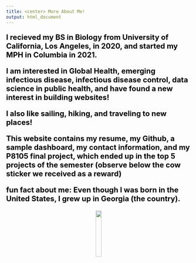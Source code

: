 ```yaml
---
title: <center> More About Me!
output: html_document
---
```


<style>
    body {
    background: url('images/background1.jpg');
    background-position: center center;
    background-size: cover;
    background-repeat: no-repeat;
    background-attachment: fixed;
    }
    
</style>


<p style="color: black; font-weight: bold; font-size: 20px">I recieved my BS in Biology from University of California, Los Angeles, in 2020, and started my MPH in Columbia in 2021.</p>

<p style="color: black; font-weight: bold; font-size: 20px">I am interested in Global Health, emerging infectious disease, infectious disease control, data science in public health, and have found a new interest in building websites!</p> 

<p style="color: black; font-weight: bold; font-size: 20px">I also like sailing, hiking, and traveling to new places!</p>

<p style="color: black; font-weight: bold; font-size: 20px"> This website contains my resume, my Github, a sample dashboard, my contact information, and my P8105 final project, which ended up in the top 5 projects of the semester (observe below the cow sticker we received as a reward)</p>


<p style="color: black; font-weight: bold; font-size: 20px">fun fact about me: Even though I was born in the United States, I grew up in Georgia (the country).</p>
 </div>
  </div>
</div>



<center>
<img src="images/cow.png" style="width:18%" class="center">
</center>
